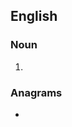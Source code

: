 ==English==

===Noun===
{{head|en|noun form}}

# {{plural of|en|Lokean}}

===Anagrams===
* {{anagrams|en|a=aeklnos|konseal}}